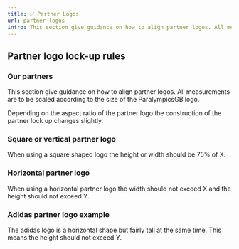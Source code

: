 ```yaml
---
title: ✅ Partner Logos
url: partner-logos
intro: This section give guidance on how to align partner logos. All measurements are to be scaled according to the size of the ParalympicsGB logo. 
---
```



## Partner logo lock-up rules

### Our partners
This section give guidance on how to align partner logos. All measurements are to be scaled according to the size of the ParalympicsGB logo. 

Depending on the aspect ratio of the partner logo the construction of the partner lock up changes slightly.

### Square or vertical partner logo
When using a square shaped logo the height or width should be 75% of X.

<div class="frame">
    <Imag src={img1} alt="Vertical logo sections." format="svg" />
</div>


### Horizontal partner logo
When using a horizontal partner logo the width should not exceed X and the height should not exceed Y.

<div class="frame">
    <Imag src={img2} alt="Vertical clear space guide." format="svg" />
</div>


### Adidas partner logo example
The adidas logo is a horizontal shape but fairly tall at the same time. This means the height should not exceed Y.

<div class="frame">
    <Imag src={img3} alt="BPA logo colour variations." format="svg" />
</div>